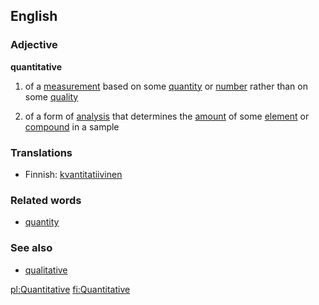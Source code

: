 ==English==
===Adjective===
'''quantitative'''
#of a [[measurement]] based on some [[quantity]] or [[number]] rather than on some [[quality]]
#{{chemistry}} of a form of [[analysis]] that determines the [[amount]] of some [[element]] or [[compound]] in a sample

===Translations===
*Finnish: [[kvantitatiivinen]]

===Related words===
*[[quantity]]
===See also===
*[[qualitative]]

[[pl:Quantitative]]
[[fi:Quantitative]]